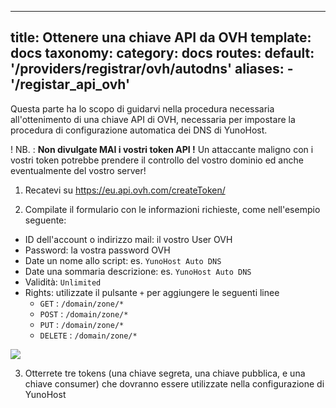 ---
title: Ottenere una chiave API da OVH
template: docs
taxonomy:
    category: docs
routes:
  default: '/providers/registrar/ovh/autodns'
  aliases:
    - '/registar_api_ovh'
--

Questa parte ha lo scopo di guidarvi nella procedura necessaria all'ottenimento di una chiave API di OVH, necessaria per impostare la procedura di configurazione automatica dei DNS di YunoHost.

! NB. : **Non divulgate MAI i vostri token API !** Un attaccante maligno con i vostri token potrebbe prendere il controllo del vostro dominio ed anche eventualmente del vostro server!

1. Recatevi su https://eu.api.ovh.com/createToken/

2. Compilate il formulario con le informazioni richieste, come nell'esempio seguente:

- ID dell'account o indirizzo mail: il vostro User OVH
- Password: la vostra password OVH
- Date un nome allo script: es. `YunoHost Auto DNS`
- Date una sommaria descrizione: es. `YunoHost Auto DNS`
- Validità: `Unlimited`
- Rights: utilizzate il pulsante `+` per aggiungere le seguenti linee
    - `GET` : `/domain/zone/*`
    - `POST` : `/domain/zone/*`
    - `PUT` : `/domain/zone/*`
    - `DELETE` : `/domain/zone/*`

![](/img/registrar_api_ovh_1.png?resize=800)


3. Otterrete tre tokens (una chiave segreta, una chiave pubblica, e una chiave consumer) che dovranno essere utilizzate nella configurazione di YunoHost

